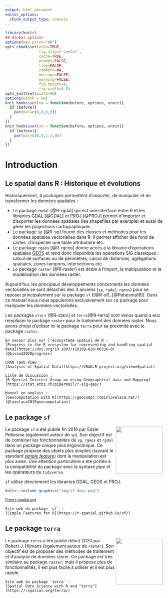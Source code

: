 ```yaml
---
output: html_document
editor_options: 
  chunk_output_type: console
---
```


```r
library(knitr)
## Global options
options(max.print="90")
opts_chunk$set(echo=TRUE,
               fig.align='center',
               cache=TRUE,
               prompt=FALSE,
               tidy=FALSE,
               comment=NA,
               message=FALSE,
               warning=FALSE,
               fig.height=4, 
               fig.width=4.8)
opts_knit$set(width=90)
options(width = 90)
knit_hooks$set(nm = function(before, options, envir){
  if (before){
    par(mar=c(0,0,0,0))
  } 
})
knit_hooks$set(sm = function(before, options, envir){
  if (before){
    par(mar=c(0,0,1.2,0))
  } 
})
```

# Introduction{#introductionx}




## Le spatial dans R : Historique et évolutions




Historiquement, 4 packages permettent d'importer, de manipuler et de transformer les données spatiales :

- Le package `rgdal` [@R-rgdal] qui est une interface entre R et les librairies [GDAL](http://www.gdal.org/) [@GDAL] et [PROJ](https://proj.org/) [@PROJ] permet d'importer et d'exporter les données spatiales (les shapefiles par exemple) et aussi de gérer les projections cartographiques  
- Le package `sp` [@R-sp] fournit des classes et méthodes pour les données spatiales vectorielles dans R. Il permet afficher des fond de cartes, d'inspecter une table attributaire etc.  
- Le package `rgeos` [@R-rgeos] donne accès à la librairie d'opérations spatiales [GEOS](http://trac.osgeo.org/geos/) et rend donc disponible les opérations SIG classiques : calcul de surfaces ou de périmètres, calcul de distances, agrégations spatiales, zones tampons, intersections etc.  
- Le package `raster` [@R-raster] est dédié à l'import, la mabipulation et la modélisation des données raster.   

Aujourd'hui, les principaux développements concernants les données vectorielles se sont détachés des 3 anciens (`sp`, `rgdal`, `rgeos`) pour se reposer principalement sur le package `sf` ([@R-sf], [@Pebesma18]). Dans ce manuel nous nous appuierons exclusivement sur ce package pour manipuler les données vectorielles. 
   
Les packages `stars` [@R-stars] et `terra`[@R-terra] sont venus quand à eux remplacer le package `raster` pour le traitement des données raster. Nous avons choisi d'utiliser ici le package `terra` pour sa proximité avec le package `raster`.


```block2
En savoir plus sur l'écosysteme spatial de R :     
[Progress in the R ecosystem for representing and handling spatial data](https://doi.org/10.1007/s10109-020-00336-0) [@bivand2020progress]
```

```block2
CRAN Task View :   
[Analysis of Spatial Data](https://CRAN.R-project.org/view=Spatial)
```

```block2
Liste de discussion :   
[R Special Interest Group on using Geographical data and Mapping](https://stat.ethz.ch/pipermail/r-sig-geo/)
```

```block2
Manuel en anglais :   
[Geocomputation with R](https://geocompr.robinlovelace.net/) [@lovelace2019geocomputation]
```




## Le package `sf`

<img src="img/sf.gif" align="right" width="150"/> 
Le package `sf` a été publié fin 2016 par Edzer Pebesma (également auteur de `sp`). Son objectif est de combiner les fonctionnalités de `sp`, `rgeos` et `rgdal` dans un package unique plus ergonomique. 
Ce package propose des objets plus simples (suivant le standard [*simple feature*](https://en.wikipedia.org/wiki/Simple_Features)) dont la manipulation est plus aisée. Une attention particulière a été portée à la compatibilité du package avec la syntaxe *pipe* et les opérateurs du `tidyverse`.


`sf` utilise directement les librairies GDAL, GEOS et PROJ.

```r
knitr::include_graphics("img/sf_deps.png")
```
<small>[From r-spatial.org](https://r-spatial.org/r/2020/03/17/wkt.html)</small>


```block2
Site web du package `sf` :  
[Simple Features for R](https://r-spatial.github.io/sf/)
```





## Le package `terra`
<img src="img/logo_terra.png" align="right" width="150"/> 
Le package `terra` a été publié début 2020 par Robert J. Hijmans (également auteur de `raster`). Son objectif est de proposer des méthodes de traitement et d'analyse de données rasrer. Ce package est très similaire au package `raster`; mais il propose plus de fonctionnalités, il est plus facile à utiliser et il est plus rapide. 



```block2
Site web du package `terra` :  
[Spatial Data Science with R and "terra"](https://rspatial.org/terra/)
```


